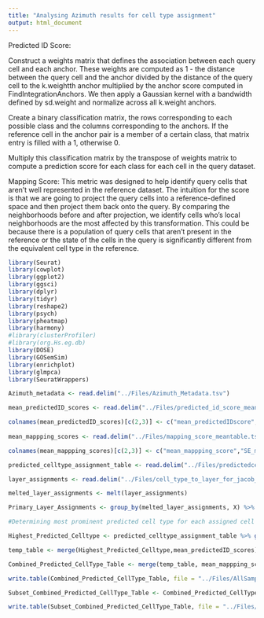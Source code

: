```yaml
---
title: "Analysing Azimuth results for cell type assignment"
output: html_document
---
```


Predicted ID Score: 

Construct a weights matrix that defines the association between each query cell and each anchor. These weights are computed as 1 - the distance between the query cell and the anchor divided by the distance of the query cell to the k.weightth anchor multiplied by the anchor score computed in FindIntegrationAnchors. We then apply a Gaussian kernel with a bandwidth defined by sd.weight and normalize across all k.weight anchors.

Create a binary classification matrix, the rows corresponding to each possible class and the columns corresponding to the anchors. If the reference cell in the anchor pair is a member of a certain class, that matrix entry is filled with a 1, otherwise 0.

Multiply this classification matrix by the transpose of weights matrix to compute a prediction score for each class for each cell in the query dataset.


Mapping Score: This metric was designed to help identify query cells that aren't well represented in the reference dataset. The intuition for the score is that we are going to project the query cells into a reference-defined space and then project them back onto the query. By comparing the neighborhoods before and after projection, we identify cells who's local neighborhoods are the most affected by this transformation. This could be because there is a population of query cells that aren't present in the reference or the state of the cells in the query is significantly different from the equivalent cell type in the reference.

```R
library(Seurat)
library(cowplot)
library(ggplot2)
library(ggsci)
library(dplyr)
library(tidyr)
library(reshape2)
library(psych)
library(pheatmap)
library(harmony)
#library(clusterProfiler)
#library(org.Hs.eg.db)
library(DOSE)
library(GOSemSim)
library(enrichplot)
library(glmpca)
library(SeuratWrappers)

Azimuth_metadata <- read.delim("../Files/Azimuth_Metadata.tsv")

mean_predictedID_scores <- read.delim("../Files/predicted_id_score_meantable.tsv")

colnames(mean_predictedID_scores)[c(2,3)] <- c("mean_predictedIDscore","SE_mean_predictedIDscore") 
  
mean_mappping_scores <- read.delim("../Files/mapping_score_meantable.tsv")

colnames(mean_mappping_scores)[c(2,3)] <- c("mean_mappping_score","SE_mean_mappping_score") 

predicted_celltype_assignment_table <- read.delim("../Files/predictedcelltype_compositiontable.tsv")

layer_assignments <- read.delim("../Files/cell_type_to_layer_for_jacob_sc_all_05202022.csv", sep = ",")

melted_layer_assignments <- melt(layer_assignments)

Primary_Layer_Assignments <- group_by(melted_layer_assignments, X) %>% filter(value == max(value))

```


```R

#Determining most prominent predicted cell type for each assigned cell cluster

Highest_Predicted_Celltype <- predicted_celltype_assignment_table %>% group_by(CellSubtypes) %>% filter(predictedsubclasspercentage == max(predictedsubclasspercentage))

temp_table <- merge(Highest_Predicted_Celltype,mean_predictedID_scores)

Combined_Predicted_CellType_Table <- merge(temp_table, mean_mappping_scores)

```


```R

write.table(Combined_Predicted_CellType_Table, file = "../Files/AllSamples_Full_Combined_Predicted_CellType_Table.tsv", quote = FALSE, row.names = FALSE, sep = "\t")

Subset_Combined_Predicted_CellType_Table <- Combined_Predicted_CellType_Table[,c(-6,-8)]

write.table(Subset_Combined_Predicted_CellType_Table, file = "../Files/AllSamples_Combined_Predicted_CellType_Table.tsv", quote = FALSE, row.names = FALSE, sep = "\t")


```








